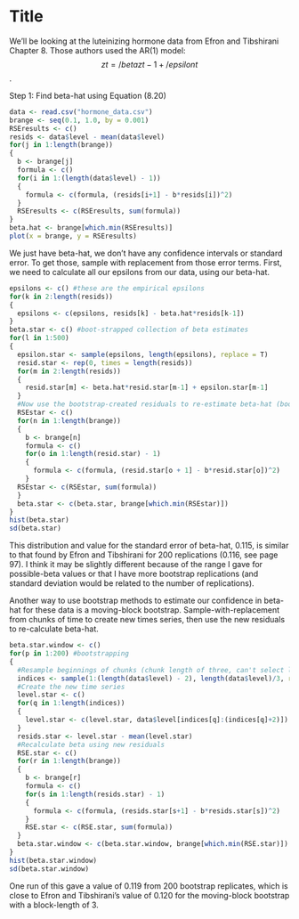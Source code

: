 Title
========================================================

We'll be looking at the luteinizing hormone data from Efron and Tibshirani Chapter 8. Those authors used the AR(1) model: $$z{t} = /betaz{t - 1} + /epsilon{t}$$.

Step 1: Find beta-hat using Equation (8.20)

```r
data <- read.csv("hormone_data.csv")
brange <- seq(0.1, 1.0, by = 0.001)
RSEresults <- c()
resids <- data$level - mean(data$level)
for(j in 1:length(brange))
{
  b <- brange[j]
  formula <- c()
  for(i in 1:(length(data$level) - 1))
  {
    formula <- c(formula, (resids[i+1] - b*resids[i])^2)
  }
  RSEresults <- c(RSEresults, sum(formula))
}
beta.hat <- brange[which.min(RSEresults)]
plot(x = brange, y = RSEresults)
```
We just have beta-hat, we don't have any confidence intervals or standard error. To get those, sample with replacement from those error terms. First, we need to calculate all our epsilons from our data, using our beta-hat.

```r
epsilons <- c() #these are the empirical epsilons
for(k in 2:length(resids))
{
  epsilons <- c(epsilons, resids[k] - beta.hat*resids[k-1])
}
beta.star <- c() #boot-strapped collection of beta estimates
for(l in 1:500)
{
  epsilon.star <- sample(epsilons, length(epsilons), replace = T)
  resid.star <- rep(0, times = length(resids))
  for(m in 2:length(resids))
  {
    resid.star[m] <- beta.hat*resid.star[m-1] + epsilon.star[m-1]
  }
  #Now use the bootstrap-created residuals to re-estimate beta-hat (bootstrap)
  RSEstar <- c()
  for(n in 1:length(brange))
  {
    b <- brange[n]
    formula <- c()
    for(o in 1:length(resid.star) - 1)
    {
      formula <- c(formula, (resid.star[o + 1] - b*resid.star[o])^2)
    }
  RSEstar <- c(RSEstar, sum(formula))
  }
  beta.star <- c(beta.star, brange[which.min(RSEstar)])
}
hist(beta.star)
sd(beta.star)
```
This distribution and value for the standard error of beta-hat, 0.115, is similar to that found by Efron and Tibshirani for 200 replications (0.116, see page 97). I think it may be slightly different because of the range I gave for possible-beta values or that I have more bootstrap replications (and standard deviation would be related to the number of replications).

Another way to use bootstrap methods to estimate our confidence in beta-hat for these data is a moving-block bootstrap. Sample-with-replacement from chunks of time to create new times series, then use the new residuals to re-calculate beta-hat.

```r
beta.star.window <- c()
for(p in 1:200) #bootstrapping
{
  #Resample beginnings of chunks (chunk length of three, can't select last two datapoints)
  indices <- sample(1:(length(data$level) - 2), length(data$level)/3, replace = T)
  #Create the new time series
  level.star <- c()
  for(q in 1:length(indices))
  {
    level.star <- c(level.star, data$level[indices[q]:(indices[q]+2)])
  }
  resids.star <- level.star - mean(level.star)
  #Recalculate beta using new residuals
  RSE.star <- c()
  for(r in 1:length(brange))
  {
    b <- brange[r]
    formula <- c()
    for(s in 1:length(resids.star) - 1)
    {
      formula <- c(formula, (resids.star[s+1] - b*resids.star[s])^2)
    }
    RSE.star <- c(RSE.star, sum(formula))
  }
  beta.star.window <- c(beta.star.window, brange[which.min(RSE.star)])
}
hist(beta.star.window)
sd(beta.star.window)
```
One run of this gave a value of 0.119 from 200 bootstrap replicates, which is close to Efron and Tibshirani's value of 0.120 for the moving-block bootstrap with a block-length of 3.